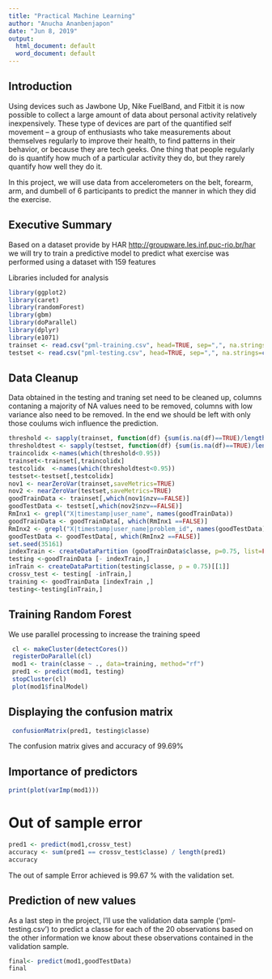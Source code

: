 ---
title: "Practical Machine Learning"
author: "Anucha Ananbenjapon"
date: "Jun 8, 2019"
output:
  html_document: default
  word_document: default
---

## Introduction  
Using devices such as Jawbone Up, Nike FuelBand, and Fitbit it is now possible to collect a large amount of data about personal activity relatively inexpensively. These type of devices are part of the quantified self movement – a group of enthusiasts who take measurements about themselves regularly to improve their health, to find patterns in their behavior, or because they are tech geeks. One thing that people regularly do is quantify how much of a particular activity they do, but they rarely quantify how well they do it.  

In this project, we will use data from accelerometers on the belt, forearm, arm, and dumbell of 6 participants to predict the manner in which they did the exercise.

## Executive Summary

Based on a dataset provide by HAR [http://groupware.les.inf.puc-rio.br/har](http://groupware.les.inf.puc-rio.br/har) we will try to train a predictive model to predict what exercise was performed using a dataset with 159 features

Libraries included for analysis
```{r,results='hide'}
library(ggplot2)
library(caret)
library(randomForest)
library(gbm)
library(doParallel)
library(dplyr)
library(e1071)
trainset <- read.csv("pml-training.csv", head=TRUE, sep=",", na.strings=c("NA","#DIV/0!","")) 
testset <- read.csv("pml-testing.csv", head=TRUE, sep=",", na.strings=c("NA","#DIV/0!",""))  
```

## Data Cleanup

Data obtained in the testing and traning set need to be cleaned up, columns contaning a majority of NA values need to be removed, columns with low variance also need to be removed. In the end we should be left with only those coulums wich influence the prediction.

```{r}
threshold <- sapply(trainset, function(df) {sum(is.na(df)==TRUE)/length(df)})
thresholdtest <- sapply(testset, function(df) {sum(is.na(df)==TRUE)/length(df)})
traincolidx <-names(which(threshold<0.95))
trainset<-trainset[,traincolidx]
testcolidx  <-names(which(thresholdtest<0.95))
testset<-testset[,testcolidx]
nov1 <- nearZeroVar(trainset,saveMetrics=TRUE)
nov2 <- nearZeroVar(testset,saveMetrics=TRUE)
goodTrainData <- trainset[,which(nov1$nzv==FALSE)]
goodTestData <- testset[,which(nov2$nzv==FALSE)]
RmInx1 <- grepl("X|timestamp|user_name", names(goodTrainData))
goodTrainData <- goodTrainData[, which(RmInx1 ==FALSE)]
RmInx2 <- grepl("X|timestamp|user_name|problem_id", names(goodTestData))
goodTestData <- goodTestData[, which(RmInx2 ==FALSE)]
set.seed(35161)
indexTrain <- createDataPartition (goodTrainData$classe, p=0.75, list=FALSE)
testing <-goodTrainData [- indexTrain,]
inTrain <- createDataPartition(testing$classe, p = 0.75)[[1]]
crossv_test <- testing[ -inTrain,]
training <- goodTrainData [indexTrain ,]
testing<-testing[inTrain,]
```

## Training Random Forest 

We use parallel processing to increase the training speed
```{r}
 cl <- makeCluster(detectCores())
 registerDoParallel(cl)
 mod1 <- train(classe ~ ., data=training, method="rf")
 pred1 <- predict(mod1, testing)
 stopCluster(cl)
 plot(mod1$finalModel)
```

## Displaying the confusion matrix

```{r}
 confusionMatrix(pred1, testing$classe)
```

The confusion matrix gives and accuracy of 99.69%
 
## Importance of predictors
 
 ```{r}
 print(plot(varImp(mod1)))
 ```
# Out of sample error 
 ```{r}
pred1 <- predict(mod1,crossv_test)
accuracy <- sum(pred1 == crossv_test$classe) / length(pred1)
accuracy
 ```
The out of sample Error achieved is  99.67 % with the validation set.
 
## Prediction of new values
 
As a last step in the project, I’ll use the validation data sample (‘pml-testing.csv’) to predict a classe for each of the 20 observations based on the other information we know about these observations contained in the validation sample.

 ```{r}
 final<- predict(mod1,goodTestData)
 final
 ```



